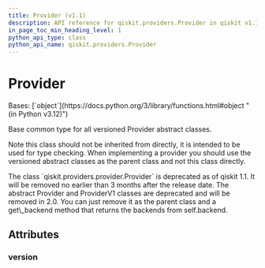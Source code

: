 ```yaml
---
title: Provider (v1.1)
description: API reference for qiskit.providers.Provider in qiskit v1.1
in_page_toc_min_heading_level: 1
python_api_type: class
python_api_name: qiskit.providers.Provider
---
```


# Provider

<Class id="qiskit.providers.Provider" isDedicatedPage={true} github="https://github.com/Qiskit/qiskit/tree/stable/1.1/qiskit/providers/provider.py#L21-L39" signature="qiskit.providers.Provider" modifiers="class">
  Bases: [`object`](https://docs.python.org/3/library/functions.html#object "(in Python v3.12)")

  Base common type for all versioned Provider abstract classes.

  Note this class should not be inherited from directly, it is intended to be used for type checking. When implementing a provider you should use the versioned abstract classes as the parent class and not this class directly.

  <Admonition title="Deprecated since version 1.1" type="danger">
    The class `qiskit.providers.provider.Provider` is deprecated as of qiskit 1.1. It will be removed no earlier than 3 months after the release date. The abstract Provider and ProviderV1 classes are deprecated and will be removed in 2.0. You can just remove it as the parent class and a get\_backend method that returns the backends from self.backend.
  </Admonition>

  ## Attributes

  ### version

  <Attribute id="qiskit.providers.Provider.version" attributeValue="0" />
</Class>

